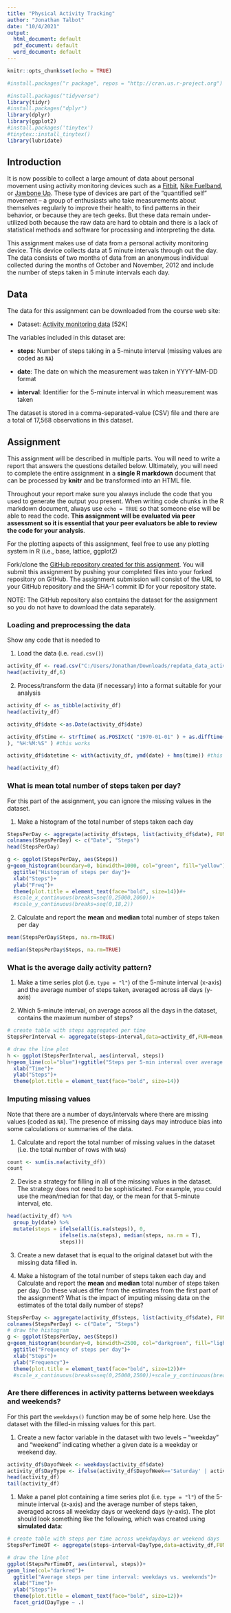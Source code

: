 ---
title: "Physical Activity Tracking"
author: "Jonathan Talbot"
date: "10/4/2021"
output:
  html_document: default
  pdf_document: default
  word_document: default
---

```{r setup, include=FALSE}
knitr::opts_chunk$set(echo = TRUE)

#install.packages("r package", repos = "http://cran.us.r-project.org")

#install.packages("tidyverse")
library(tidyr)
#install.packages("dplyr")
library(dplyr)
library(ggplot2)
#install.packages('tinytex')
#tinytex::install_tinytex()
library(lubridate)

```

## Introduction

It is now possible to collect a large amount of data about personal
movement using activity monitoring devices such as a
[Fitbit](http://www.fitbit.com), [Nike
Fuelband](http://www.nike.com/us/en_us/c/nikeplus-fuelband), or
[Jawbone Up](https://jawbone.com/up). These type of devices are part of
the "quantified self" movement -- a group of enthusiasts who take
measurements about themselves regularly to improve their health, to
find patterns in their behavior, or because they are tech geeks. But
these data remain under-utilized both because the raw data are hard to
obtain and there is a lack of statistical methods and software for
processing and interpreting the data.

This assignment makes use of data from a personal activity monitoring
device. This device collects data at 5 minute intervals through out the
day. The data consists of two months of data from an anonymous
individual collected during the months of October and November, 2012
and include the number of steps taken in 5 minute intervals each day.

## Data

The data for this assignment can be downloaded from the course web
site:

* Dataset: [Activity monitoring data](https://d396qusza40orc.cloudfront.net/repdata%2Fdata%2Factivity.zip) [52K]

The variables included in this dataset are:

* **steps**: Number of steps taking in a 5-minute interval (missing
    values are coded as `NA`)

* **date**: The date on which the measurement was taken in YYYY-MM-DD
    format

* **interval**: Identifier for the 5-minute interval in which
    measurement was taken




The dataset is stored in a comma-separated-value (CSV) file and there
are a total of 17,568 observations in this
dataset.


## Assignment

This assignment will be described in multiple parts. You will need to
write a report that answers the questions detailed below. Ultimately,
you will need to complete the entire assignment in a **single R
markdown** document that can be processed by **knitr** and be
transformed into an HTML file.

Throughout your report make sure you always include the code that you
used to generate the output you present. When writing code chunks in
the R markdown document, always use `echo = TRUE` so that someone else
will be able to read the code. **This assignment will be evaluated via
peer assessment so it is essential that your peer evaluators be able
to review the code for your analysis**.

For the plotting aspects of this assignment, feel free to use any
plotting system in R (i.e., base, lattice, ggplot2)

Fork/clone the [GitHub repository created for this
assignment](http://github.com/rdpeng/RepData_PeerAssessment1). You
will submit this assignment by pushing your completed files into your
forked repository on GitHub. The assignment submission will consist of
the URL to your GitHub repository and the SHA-1 commit ID for your
repository state.

NOTE: The GitHub repository also contains the dataset for the
assignment so you do not have to download the data separately.



### Loading and preprocessing the data

Show any code that is needed to

1. Load the data (i.e. `read.csv()`)
```{r 1 }
activity_df <- read.csv("C:/Users/Jonathan/Downloads/repdata_data_activity/activity.csv")
head(activity_df,6)
```
2. Process/transform the data (if necessary) into a format suitable for your analysis

```{r}
activity_df <- as_tibble(activity_df)
head(activity_df)
```

```{r 2}
activity_df$date <-as.Date(activity_df$date)

activity_df$time <- strftime( as.POSIXct( "1970-01-01" ) + as.difftime(activity_df$interval, units="mins" 
), "%H:%M:%S" ) #this works

activity_df$datetime <- with(activity_df, ymd(date) + hms(time)) #this works!

head(activity_df)

```




### What is mean total number of steps taken per day?

For this part of the assignment, you can ignore the missing values in
the dataset.

1. Make a histogram of the total number of steps taken each day

```{r 3}

StepsPerDay <- aggregate(activity_df$steps, list(activity_df$date), FUN=sum)
colnames(StepsPerDay) <- c("Date", "Steps")
head(StepsPerDay)

```
```{r 4}

g <- ggplot(StepsPerDay, aes(Steps))
g+geom_histogram(boundary=0, binwidth=1000, col="green", fill="yellow")+
  ggtitle("Histogram of steps per day")+
  xlab("Steps")+
  ylab("Freq")+
  theme(plot.title = element_text(face="bold", size=14))#+
  #scale_x_continuous(breaks=seq(0,25000,2000))+
  #scale_y_continuous(breaks=seq(0,18,2))

```
2. Calculate and report the **mean** and **median** total number of steps taken per day

```{r 5}
mean(StepsPerDay$Steps, na.rm=TRUE)
```

```{r 6}
median(StepsPerDay$Steps, na.rm=TRUE)
```

### What is the average daily activity pattern?

1. Make a time series plot (i.e. `type = "l"`) of the 5-minute interval (x-axis) and the average number of steps taken, averaged across all days (y-axis)

2. Which 5-minute interval, on average across all the days in the dataset, contains the maximum number of steps?

```{r 7}

# create table with steps aggregated per time
StepsPerInterval <- aggregate(steps~interval,data=activity_df,FUN=mean,na.action=na.omit)

# draw the line plot
h <- ggplot(StepsPerInterval, aes(interval, steps))
h+geom_line(col="blue")+ggtitle("Steps per 5-min interval over average day")+
  xlab("Time")+
  ylab("Steps")+
  theme(plot.title = element_text(face="bold", size=14))


```
### Imputing missing values

Note that there are a number of days/intervals where there are missing
values (coded as `NA`). The presence of missing days may introduce
bias into some calculations or summaries of the data.

1. Calculate and report the total number of missing values in the dataset (i.e. the total number of rows with `NA`s)

```{r 8}
count <- sum(is.na(activity_df))
count
```

2. Devise a strategy for filling in all of the missing values in the dataset. The strategy does not need to be sophisticated. For example, you could use the mean/median for that day, or the mean for that 5-minute interval, etc.

```{r 9}
head(activity_df) %>% 
  group_by(date) %>% 
  mutate(steps = ifelse(all(is.na(steps)), 0,
                 ifelse(is.na(steps), median(steps, na.rm = T),
                 steps)))

```
3. Create a new dataset that is equal to the original dataset but with the missing data filled in.

4. Make a histogram of the total number of steps taken each day and Calculate and report the **mean** and **median** total number of steps taken per day. Do these values differ from the estimates from the first part of the assignment? What is the impact of imputing missing data on the estimates of the total daily number of steps?

```{r 10}

StepsPerDay <- aggregate(activity_df$steps, list(activity_df$date), FUN=sum)
colnames(StepsPerDay) <- c("Date", "Steps")
# draw the histogram
g <- ggplot(StepsPerDay, aes(Steps))
g+geom_histogram(boundary=0, binwidth=2500, col="darkgreen", fill="lightgreen")+
  ggtitle("Frequency of steps per day")+
  xlab("Steps")+
  ylab("Frequency")+
  theme(plot.title = element_text(face="bold", size=12))#+
  #scale_x_continuous(breaks=seq(0,25000,2500))+scale_y_continuous(breaks=seq(0,26,2))
```
### Are there differences in activity patterns between weekdays and weekends?

For this part the `weekdays()` function may be of some help here. Use
the dataset with the filled-in missing values for this part.

1. Create a new factor variable in the dataset with two levels -- "weekday" and "weekend" indicating whether a given date is a weekday or weekend day.

```{r 11}

activity_df$DayofWeek <- weekdays(activity_df$date)
activity_df$DayType <- ifelse(activity_df$DayofWeek=='Saturday' | activity_df$DayofWeek=='Sunday', 'weekend','weekday')
head(activity_df)
tail(activity_df)
```
1. Make a panel plot containing a time series plot (i.e. `type = "l"`) of the 5-minute interval (x-axis) and the average number of steps taken, averaged across all weekday days or weekend days (y-axis). The plot should look something like the following, which was created using **simulated data**:

```{r 12}

# create table with steps per time across weekdaydays or weekend days
StepsPerTimeDT <- aggregate(steps~interval+DayType,data=activity_df,FUN=mean,na.action=na.omit)

# draw the line plot
ggplot(StepsPerTimeDT, aes(interval, steps))+
geom_line(col="darkred")+
  ggtitle("Average steps per time interval: weekdays vs. weekends")+
  xlab("Time")+
  ylab("Steps")+
  theme(plot.title = element_text(face="bold", size=12))+
  facet_grid(DayType ~ .)


```
